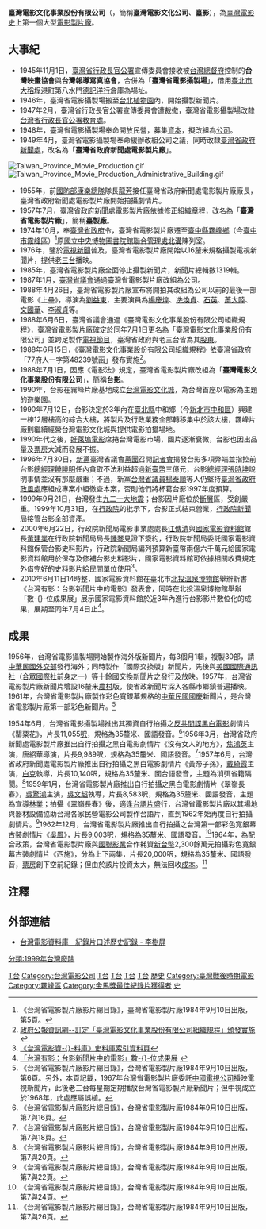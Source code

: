 {{expert-subject}}
{{about|1945年11月1日成立，1988年改組的臺影公司|1947年10月成立的臺灣電影事業股份有限公司，1954年改組為中影公司|中央電影公司}}
{{Infobox Company 
|company_name=臺灣電影文化事業<br>股份有限公司
|company_name_en=Taiwan Film Culture Co.
|company_logo=[[File:Taiwan_Film_Culture_Co._logo.jpg|200px]]<br>[[File:Taiwan_Film_Culture_Co._title.jpg|200px]]
|company_type=[[臺灣省政府|臺灣省政府]]公營事業
|company_slogan=
|market_information=
|trading_name=台灣電影文化公司<br>台灣電影公司<br>台影
|foundation=1945年11月1日臺灣省電影攝製場成立<br>1949年4月臺灣省電影攝製場改名為臺灣省政府新聞處電影製片廠<br>1957年7月臺灣省政府新聞處電影製片廠改名為臺灣省電影製片廠<br>1988年臺灣省電影製片廠改組為臺灣電影文化事業股份有限公司<br>1999年10月31日結束營運
|local_code_name=TW
|local_code=22958316
|location={{ROC}}[[臺灣省|臺灣省]][[臺中縣|臺中縣]][[霧峰區|霧峰鄉]]（今[[臺中市|臺中市]]霧峰區）民生路292號
|defunct=1999年10月31日
|area_served=
|key_people=
|industry=電影業
|products=
|services=
|capital=[[新台幣|新台幣]]589,914,730元
|revenue=
|operating_income=
|profit=
|total_asset=
|net_asset=
|market_value=
|num_employees=
|P/E ratio=
|earnings per share=
|Net asset value=
|accounting_period=
|parent=
|major_shareholder=
|divisions=
|subsid=
|homepage=
|footnotes=
|width=250px
}}

'''臺灣電影文化事業股份有限公司'''（{{lang-en|Taiwan Film Culture Co.<ref>《[[中央月刊|中央月刊]]》1995年8月號（第28卷第8期）第3頁。</ref>}}，簡稱'''臺灣電影文化公司'''、'''臺影'''），為[[臺灣電影史|臺灣電影史]]上第一個大型[[電影製片廠|電影製片廠]]。

==大事紀==
*1945年11月1日，[[臺灣省行政長官公署|臺灣省行政長官公署]]宣傳委員會接收被[[台灣總督府|台灣總督府]]控制的'''台灣映畫協會'''與'''台灣報導寫真協會'''，合併為「'''臺灣省電影攝製場'''」，借用[[臺北市|臺北市]][[大稻埕|大稻埕]][[港町|港町]]第八水門[[德記洋行|德記洋行]]倉庫為場址。
*1946年，臺灣省電影攝製場搬至[[台北植物園|台北植物園]]內，開始攝製新聞片。
*1947年2月，臺灣省行政長官公署宣傳委員會遭裁撤，臺灣省電影攝製場改隸[[台灣省行政長官公署教育處|台灣省行政長官公署教育處]]。
*1948年，臺灣省電影攝製場奉命開放民營，募集[[資本|資本]]，擬改組為[[公司|公司]]。
*1949年4月，臺灣省電影攝製場奉命緩辦改組公司之議，同時改隸[[臺灣省政府新聞處|臺灣省政府新聞處]]，改名為「'''臺灣省政府新聞處電影製片廠'''」。
[[File:Taiwan_Province_Movie_Production.gif|thumb]]
[[File:Taiwan_Province_Movie_Production_Administrative_Building.gif|thumb]]
*1955年，前[[國防部康樂總隊|國防部康樂總隊]]隊長[[龍芳_(1914年)|龍芳]]接任臺灣省政府新聞處電影製片廠廠長，臺灣省政府新聞處電影製片廠開始拍攝劇情片。
*1957年7月，臺灣省政府新聞處電影製片廠依據修正組織章程，改名為「'''臺灣省電影製片廠'''」，簡稱'''臺製廠'''。
*1974年10月，奉[[臺灣省政府|臺灣省政府]]令，臺灣省電影製片廠遷至[[臺中縣|臺中縣]][[霧峰鄉|霧峰鄉]]（今[[臺中市|臺中市]][[霧峰區|霧峰區]]）<ref>《台灣省電影製片廠影片總目錄》，臺灣省電影製片廠1984年9月10日出版，第5頁。</ref>原[[國立中央博物圖書院館聯合管理處|國立中央博物圖書院館聯合管理處]][[北溝|北溝]]陳列室。
*1976年，鑒於[[電視新聞|電視新聞]]普及，臺灣省電影製片廠開始以16釐米規格攝製電視新聞片，提供[[老三台|老三台]]播映。
*1985年，臺灣省電影製片廠全面停止攝製新聞片，新聞片總輯數1319輯。
*1987年1月，[[臺灣省議會|臺灣省議會]]通過臺灣省電影製片廠改組為公司。
*1988年4月26日，臺灣省電影製片廠宣布將開拍其改組為公司以前的最後一部電影《上壘》，導演為[[劉益東|劉益東]]，主要演員為[[楊慶煌|楊慶煌]]、[[冼煥貞|冼煥貞]]、[[石英_(演員)|石英]]、[[蕭大陸|蕭大陸]]、[[文國華|文國華]]、[[李淑貞|李淑貞]]等。
*1988年6月6日，臺灣省議會通過《臺灣電影文化事業股份有限公司組織規程》，臺灣省電影製片廠確定於同年7月1日更名為「臺灣電影文化事業股份有限公司」並跨足製作[[電視節目|電視節目]]，臺灣省政府與老三台皆為其[[股東|股東]]。
*1988年6月15日，《臺灣電影文化事業股份有限公司組織規程》依臺灣省政府「77府人一字第48239號函」發布實施<ref>[http://gaz.ncl.edu.tw/detail.jsp?sysid=D8804593 政府公報資訊網--訂定「臺灣電影文化事業股份有限公司組織規程」頒發實施]</ref>。
*1988年7月1日，因應《電影法》規定，臺灣省電影製片廠改組為「'''臺灣電影文化事業股份有限公司'''」，簡稱'''台影'''。
*1990年，台影在霧峰片廠基地成立[[台灣電影文化城|台灣電影文化城]]，為台灣首座以電影為主題的[[遊樂園|遊樂園]]。
*1990年7月12日，台影決定於3年內在[[臺北縣|臺北縣]]中和鄉（今[[新北市|新北市]][[中和區|中和區]]）興建一棟12層樓高的綜合大樓，將製片及行政業務全部轉移集中於該大樓，霧峰片廠則繼續經營台灣電影文化城與提供電影拍攝場地。
*1990年代之後，[[好萊塢電影|好萊塢電影]]席捲台灣電影市場，國片逐漸衰微，台影也因出品量及[[票房|票房]]大減而發展不振。
*1996年7月30日，[[新黨|新黨]]臺灣省議會[[黨團|黨團]]召開[[記者會|記者會]]揭發台影多項弊端並指控前台影[[總經理|總經理]][[饒曉明|饒曉明]]任內貪取不法利益超過[[新臺幣|新臺幣]]三億元，台影[[總經理|總經理]][[張時坤|張時坤]]說明事情並沒有那麼嚴重；不過，新黨[[台灣省議員|台灣省議員]][[楊泰順|楊泰順]]等人仍堅持[[臺灣省政府政風處|臺灣省政府政風處]]應組成專案小組徹查本案，否則他們將杯葛台影1997年度預算。
*1999年9月21日，台灣發生[[九二一大地震|九二一大地震]]；台影因片廠位於[[斷層|斷層]]區，受創嚴重。1999年10月31日，在[[行政院|行政院]]的批示下，台影正式結束營業，[[行政院新聞局|行政院新聞局]]接管台影全部資產。
*2000年6月22日，行政院新聞局電影事業處處長[[江傳清|江傳清]]與[[國家電影資料館|國家電影資料館]]館長[[黃建業|黃建業]]在行政院新聞局局長[[鍾琴|鍾琴]]見證下簽約，行政院新聞局委託國家電影資料館保管台影史料影片，行政院新聞局編列預算新臺幣兩億六千萬元給國家電影資料館用於保存及修補台影史料影片，國家電影資料館可依據相關收費規定外借完好的史料影片給民間單位使用<ref>[http://cinema.nccu.edu.tw/cinemaV2/twfilm_s_list.htm?KEYWORD=%A5x%BCv&DATE=&Login=%ACd%B8%DF 《台灣電影資-{}-料庫》史料庫索引資料頁]{{dead link|date=2018年1月 |bot=InternetArchiveBot |fix-attempted=yes }}</ref>。
*2010年6月11日14時整，國家電影資料館在臺北市[[北投溫泉博物館|北投溫泉博物館]]舉辦新書《台灣有影：台影新聞片中的電影》發表會，同時在北投溫泉博物館舉辦「數-{}-位成果展」展示國家電影資料館於近3年內進行台影影片數位化的成果，展期至同年7月4日止<ref>[http://www.ctfa.org.tw/digitaarchives/content.php?id=1238 「台灣有影：台影新聞片中的電影」數-{}-位成果展] {{webarchive|url=https://web.archive.org/web/20101205160221/http://www.ctfa.org.tw/digitaarchives/content.php?id=1238 |date=2010-12-05 }}</ref>。

== 成果 ==
1956年，台灣省電影攝製場開始製作海外版新聞片，每3個月1輯，複製30部，請[[中華民國外交部|中華民國外交部]]發行海外；同時製作「國際交換版」新聞片，先後與[[美國|美國]][[國際通訊社|國際通訊社]]（[[合眾國際社|合眾國際社]]前身之一）等十餘國交換新聞片之發行及放映。1957年，台灣省電影製片廠新聞片增設16釐米[[農村|農村]]版，使省政新聞片深入各縣市鄉鎮普遍播映。1961年，台灣省電影製片廠製作彩色寬銀幕規格的[[中華民國國慶|中華民國國慶]]新聞片，是台灣省電影製片廠第一部彩色新聞片。<ref>《台灣省電影製片廠影片總目錄》，台灣省電影製片廠1984年9月10日出版，第6頁。另外，本頁記載，1967年台灣省電影製片廠委託[[中國電視公司|中國電視公司]]播映電視新聞片，此後老三台每星期定期播放台灣省電影製片廠新聞片；但中視成立於1968年，此處應屬誤植。</ref>

1954年6月，台灣省電影攝製場推出其獨資自行拍攝之[[反共|反共]][[間諜|間諜]][[黑白電影|黑白電影]]劇情片《罌粟花》，片長11,055[[呎|呎]]，規格為35釐米、國語發音。<ref>《台灣省電影製片廠影片總目錄》，台灣省電影製片廠1984年9月10日出版，第7與16頁。</ref>1956年3月，台灣省政府新聞處電影製片廠推出自行拍攝之黑白電影劇情片《沒有女人的地方》，[[焦鴻英|焦鴻英]]主演，[[唐紹華|唐紹華]]導演，片長9,989呎，規格為35釐米、國語發音。<ref>《台灣省電影製片廠影片總目錄》，台灣省電影製片廠1984年9月10日出版，第7與18頁。</ref>1957年6月，台灣省政府新聞處電影製片廠推出自行拍攝之黑白電影劇情片《黃帝子孫》，[[戴綺霞|戴綺霞]]主演，[[白克|白克]]執導，片長10,140呎，規格為35釐米、國台語發音，主題為消弭省籍隔閡。<ref>《台灣省電影製片廠影片總目錄》，台灣省電影製片廠1984年9月10日出版，第7與20頁。</ref>1959年1月，台灣省電影製片廠推出自行拍攝之黑白電影劇情片《翠嶺長春》，[[吳驚鴻|吳驚鴻]]主演，[[吳文超|吳文超]]執導，片長8,583呎，規格為35釐米、國語發音，主題為宣導[[林業|林業]]；拍攝《翠嶺長春》後，適逢[[台語片|台語片]]盛行，台灣省電影製片廠以其場地與器材設備協助台灣各家民營電影公司製作台語片，直到1962年始再度自行拍攝劇情片。<ref>《台灣省電影製片廠影片總目錄》，台灣省電影製片廠1984年9月10日出版，第7與22頁。</ref>1962年12月，台灣省電影製片廠推出自行拍攝之台灣第一部彩色寬銀幕古裝劇情片《[[吳鳳_(台灣電影)|吳鳳]]》，片長9,003呎，規格為35釐米、國語發音。<ref>《台灣省電影製片廠影片總目錄》，台灣省電影製片廠1984年9月10日出版，第7與24頁。</ref>1964年，為配合政策，台灣省電影製片廠與[[國聯影業|國聯影業]]合作耗資[[新台幣|新台幣]]2,300餘萬元拍攝彩色寬銀幕古裝劇情片《西施》，分為上下兩集，片長20,000呎，規格為35釐米、國語發音，[[票房|票房]]創下空前紀錄；但由於該片投資太大，無法回收[[成本|成本]]。<ref>《台灣省電影製片廠影片總目錄》，台灣省電影製片廠1984年9月10日出版，第7與26頁。</ref>

== 注釋 ==
{{Reflist}}

== 外部連結 ==
*[https://web.archive.org/web/20061211091850/http://cinema.nccu.edu.tw/cinemaV2/recordOralList_show.htm?RMOPID=10 台灣電影資料庫　紀錄片口述歷史記錄 - 李樹屏]

[[Category:總部位於台中市的工商業機構|T台]]
[[Category:台灣電影公司|Category:台灣電影公司]]
[[Category:台灣已結業公司|T台]]
[[Category:台灣電視節目製作業者|T台]]
[[Category:1945年成立的公司|T台]]
[[Category:1999年結業公司|T台]]
[[Category:台中市文化|歷史]]
[[Category:臺灣戰後時期電影|Category:臺灣戰後時期電影]]
[[Category:霧峰區|Category:霧峰區]]
[[分類:1999年台灣廢除|分類:1999年台灣廢除]]
[[Category:金馬獎最佳紀錄片獲得者|Category:金馬獎最佳紀錄片獲得者]]
[[Category:電影製片廠|史]]